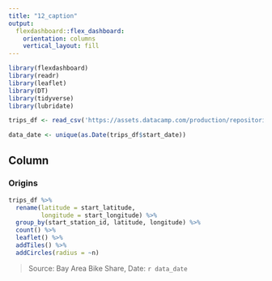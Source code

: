 ```yaml
---
title: "12_caption"
output: 
  flexdashboard::flex_dashboard:
    orientation: columns
    vertical_layout: fill
---
```


```r
library(flexdashboard)
library(readr)
library(leaflet)
library(DT)
library(tidyverse)
library(lubridate)

trips_df <- read_csv('https://assets.datacamp.com/production/repositories/1448/datasets/1f12031000b09ad096880bceb61f6ca2fd95e2eb/sanfran_bikeshare_joined_oneday.csv')

data_date <- unique(as.Date(trips_df$start_date))
```

Column 
-----------------------------------------------------------------------
### Origins

```r

trips_df %>%
  rename(latitude = start_latitude,
         longitude = start_longitude) %>%
  group_by(start_station_id, latitude, longitude) %>%
  count() %>%
  leaflet() %>%
  addTiles() %>%
  addCircles(radius = ~n)

```

> Source: Bay Area Bike Share, Date: `r data_date`


